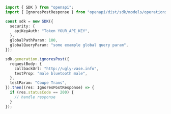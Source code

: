 ```typescript showLineNumbers copy filename="Ignores Post usage example"
import { SDK } from "openapi";
import { IgnoresPostResponse } from "openapi/dist/sdk/models/operations";

const sdk = new SDK({
  security: {
    apiKeyAuth: "Token YOUR_API_KEY",
  },
  globalPathParam: 100,
  globalQueryParam: "some example global query param",
});

sdk.generation.ignoresPost({
  requestBody: {
    callbackUrl: "http://ugly-vase.info",
    testProp: "male bluetooth male",
  },
  testParam: "Coupe Trans",
}).then((res: IgnoresPostResponse) => {
  if (res.statusCode == 200) {
    // handle response
  }
});
```
